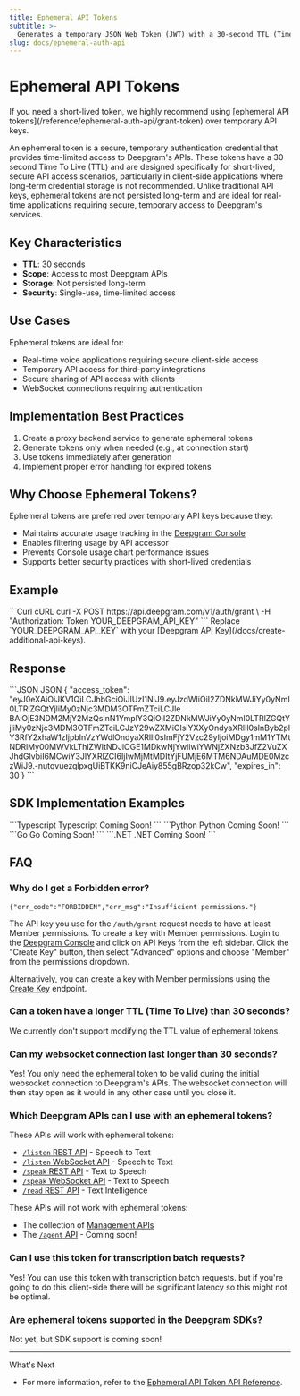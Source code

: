 ```yaml
---
title: Ephemeral API Tokens
subtitle: >-
  Generates a temporary JSON Web Token (JWT) with a 30-second TTL (Time To Live) for Deepgram APIs
slug: docs/ephemeral-auth-api
---
```


# Ephemeral API Tokens

<Info>
If you need a short-lived token, we highly recommend using [ephemeral API tokens](/reference/ephemeral-auth-api/grant-token) over temporary API keys.
</Info>

An ephemeral token is a secure, temporary authentication credential that provides time-limited access to Deepgram's APIs. These tokens have a 30 second Time To Live (TTL) and are designed specifically for short-lived, secure API access scenarios, particularly in client-side applications where long-term credential storage is not recommended. Unlike traditional API keys, ephemeral tokens are not persisted long-term and are ideal for real-time applications requiring secure, temporary access to Deepgram's services.


## Key Characteristics

- **TTL**: 30 seconds
- **Scope**: Access to most Deepgram APIs
- **Storage**: Not persisted long-term
- **Security**: Single-use, time-limited access

## Use Cases

Ephemeral tokens are ideal for:
- Real-time voice applications requiring secure client-side access
- Temporary API access for third-party integrations
- Secure sharing of API access with clients
- WebSocket connections requiring authentication

## Implementation Best Practices

1. Create a proxy backend service to generate ephemeral tokens
2. Generate tokens only when needed (e.g., at connection start)
3. Use tokens immediately after generation
4. Implement proper error handling for expired tokens

## Why Choose Ephemeral Tokens?
Ephemeral tokens are preferred over temporary API keys because they:

- Maintains accurate usage tracking in the [Deepgram Console](https://console.deepgram.com/)
- Enables filtering usage by API accessor
- Prevents Console usage chart performance issues
- Supports better security practices with short-lived credentials

## Example

<CodeGroup>
  ```Curl cURL
  curl -X POST https://api.deepgram.com/v1/auth/grant \
     -H "Authorization: Token YOUR_DEEPGRAM_API_KEY"
  ```
</CodeGroup>

<Warning>
  Replace `YOUR_DEEPGRAM_API_KEY` with your [Deepgram API Key](/docs/create-additional-api-keys).
</Warning>

## Response

<CodeGroup>
  ```JSON JSON
  {
    "access_token": "eyJ0eXAiOiJKV1QiLCJhbGciOiJIUzI1NiJ9.eyJzdWIiOiI2ZDNkMWJiYy0yNmI0LTRlZGQtYjliMy0zNjc3MDM3OTFmZTciLCJle BAiOjE3NDM2MjY2MzQsInN1YmplY3QiOiI2ZDNkMWJiYy0yNmI0LTRlZGQtYjliMy0zNjc3MDM3OTFmZTciLCJzY29wZXMiOlsiYXXyOndyaXRlIl0sInByb2plY3RfY2xhaW1zIjpbInVzYWdlOndyaXRlIl0sImFjY2Vzc29yIjoiMDgy1mM1YTMtNDRlMy00MWVkLThlZWItNDJiOGE1MDkwNjYwIiwiYWNjZXNzb3JfZ2VuZXJhdGlvbiI6MCwiY3JlYXRlZCI6IjIwMjMtMDItYjFUMjE6MTM6NDAuMDE0MzczWiJ9.-nutqvuezqlpxgUiBTKK9niCJeAiy855gBRzop32kCw",
    "expires_in": 30
}
  ```
</CodeGroup>



## SDK Implementation Examples

<CodeGroup>
  ```Typescript Typescript
  Coming Soon!
  ```
  ```Python Python
  Coming Soon!
  ```
  ```Go Go
  Coming Soon!
  ```
  ```.NET .NET
  Coming Soon!
  ```
</CodeGroup>

## FAQ

### Why do I get a Forbidden error?

`{"err_code":"FORBIDDEN","err_msg":"Insufficient permissions."}`

The API key you use for the `/auth/grant` request needs to have at least Member permissions.
To create a key with Member permissions. Login to the [Deepgram Console](https://console.deepgram.com/) and click on API Keys from the left sidebar. Click the "Create Key" button, then select "Advanced" options and choose "Member" from the permissions dropdown.

Alternatively, you can create a key with Member permissions using the [Create Key](/reference/management-api/keys/create) endpoint.

### Can a token have a longer TTL (Time To Live) than 30 seconds?

We currently don't support modifying the TTL value of ephemeral tokens.

### Can my websocket connection last longer than 30 seconds?

Yes! You only need the ephemeral token to be valid during the initial websocket connection to Deepgram's APIs. The websocket connection will then stay open as it would in any other case until you close it.

### Which Deepgram APIs can I use with an ephemeral tokens?

These APIs will work with ephemeral tokens:

- [`/listen` REST API](/reference/speech-to-text-api/listen) - Speech to Text
- [`/listen` WebSocket API](/reference/speech-to-text-api/listen-streaming) - Speech to Text
- [`/speak` REST API](/reference/text-to-speech-api/speak) - Text to Speech
- [`/speak` WebSocket API](/reference/text-to-speech-api/speak-streaming) - Text to Speech
- [`/read` REST API](/reference/text-intelligence-api/text-read) - Text Intelligence

These APIs will not work with ephemeral tokens:

- The collection of [Management APIs](/reference/deepgram-api-overview)
- The [`/agent` API](/reference/voice-agent-api/agent) - Coming soon!

### Can I use this token for transcription batch requests?

Yes! You can use this token with transcription batch requests. but if you're going to do this client-side there will be significant latency so this might not be optimal.


### Are ephemeral tokens supported in the Deepgram SDKs?

Not yet, but SDK support is coming soon!


***

What's Next

* For more information, refer to the [Ephemeral API Token API Reference](/reference/ephemeral-auth-api/grant-token).